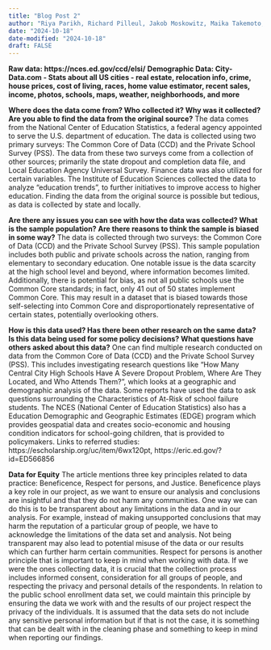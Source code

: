 ```yaml
---
title: "Blog Post 2"
author: "Riya Parikh, Richard Pilleul, Jakob Moskowitz, Maika Takemoto, Ria Sonalker."
date: "2024-10-18"
date-modified: "2024-10-18"
draft: FALSE
---
```

**Raw data: https://nces.ed.gov/ccd/elsi/**
**Demographic Data: City-Data.com - Stats about all US cities - real estate, relocation info, crime, house prices, cost of living, races, home value estimator, recent sales, income, photos, schools, maps, weather, neighborhoods, and more**

**Where does the data come from? Who collected it? Why was it collected? Are you able to find the data from the original source?**
The data comes from the National Center of Education Statistics, a federal agency appointed to serve the U.S. department of education. The data is collected using two primary surveys: The Common Core of Data (CCD) and the Private School Survey (PSS). The data from these two surveys come from a collection of other sources; primarily the state dropout and completion data file, and Local Education Agency Universal Survey. Finance data was also utilized for certain variables. The Institute of Education Sciences collected the data to analyze “education trends”, to further initiatives to improve access to higher education. Finding the data from the original source is possible but tedious, as data is collected by state and locally. 

**Are there any issues you can see with how the data was collected? What is the sample population? Are there reasons to think the sample is biased in some way?**
The data is collected through two surveys: the Common Core of Data (CCD) and the Private School Survey (PSS). This sample population includes both public and private schools across the nation, ranging from elementary to secondary education. One notable issue is the data scarcity at the high school level and beyond, where information becomes limited. Additionally, there is potential for bias, as not all public schools use the Common Core standards; in fact, only 41 out of 50 states implement Common Core. This may result in a dataset that is biased towards those self-selecting into Common Core and disproportionately representative of certain states, potentially overlooking others. 

**How is this data used? Has there been other research on the same data? Is this data being used for some policy decisions? What questions have others asked about this data?**
One can find multiple research conducted on data from the Common Core of Data (CCD) and the Private School Survey (PSS). This includes investigating research questions like “How Many Central City High Schools Have A Severe Dropout Problem, Where Are They Located, and Who Attends Them?”, which looks at a geographic and demographic analysis of the data. Some reports have used the data to ask questions surrounding the Characteristics of At-Risk of school failure students. The NCES (National Center of Education Statistics) also has a Education Demographic and Geographic Estimates (EDGE) program which provides geospatial data and creates socio-economic and housing condition indicators for school-going children, that is provided to policymakers.
Links to referred studies: https://escholarship.org/uc/item/6wx120pt, https://eric.ed.gov/?id=ED566856 

**Data for Equity**
The article mentions three key principles related to data practice: Beneficence, Respect for persons, and Justice. Beneficence plays a key role in our project, as we want to ensure our analysis and conclusions are insightful and that they do not harm any communities. One way we can do this is to be transparent about any limitations in the data and in our analysis. For example, instead of making unsupported conclusions that may harm the reputation of a particular group of people, we have to acknowledge the limitations of the data set and analysis. Not being transparent may also lead to potential misuse of the data or our results which can further harm certain communities. Respect for persons is another principle that is important to keep in mind when working with data. If we were the ones collecting data, it is crucial that the collection process includes informed consent, consideration for all groups of people, and respecting the privacy and personal details of the respondents. In relation to the public school enrollment data set, we could maintain this principle by ensuring the data we work with and the results of our project respect the privacy of the individuals. It is assumed that the data sets do not include any sensitive personal information but if that is not the case, it is something that can be dealt with in the cleaning phase and something to keep in mind when reporting our findings.  
